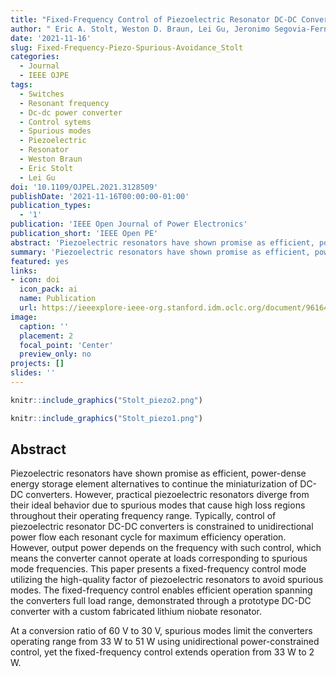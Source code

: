 ```yaml
---
title: "Fixed-Frequency Control of Piezoelectric Resonator DC-DC Converters for Spurious Mode Avoidance"
author: " Eric A. Stolt, Weston D. Braun, Lei Gu, Jeronimo Segovia-Fernandez, Sombuddha Chakraborty, Ruochen Lu, Juan Manuel Rivas Davila"
date: '2021-11-16'
slug: Fixed-Frequency-Piezo-Spurious-Avoidance_Stolt
categories:
  - Journal
  - IEEE OJPE
tags:
  - Switches
  - Resonant frequency
  - Dc-dc power converter
  - Control sytems
  - Spurious modes
  - Piezoelectric
  - Resonator
  - Weston Braun
  - Eric Stolt
  - Lei Gu
doi: '10.1109/OJPEL.2021.3128509'
publishDate: '2021-11-16T00:00:00-01:00'
publication_types:
  - '1'
publication: 'IEEE Open Journal of Power Electronics'
publication_short: 'IEEE Open PE'
abstract: 'Piezoelectric resonators have shown promise as efficient, power-dense energy storage element alternatives to continue the miniaturization of DC-DC converters. However, practical piezoelectric resonators diverge from their ideal behavior due to spurious modes that cause high loss regions throughout their operating frequency range. Typically, control of piezoelectric resonator DC-DC converters is constrained to unidirectional power flow each resonant cycle for maximum efficiency operation. However, output power depends on the frequency with such control, which means the converter cannot operate at loads corresponding to spurious mode frequencies. This paper presents a fixed-frequency control mode utilizing the high-quality factor of piezoelectric resonators to avoid spurious modes. The fixed-frequency control enables efficient operation spanning the converters full load range, demonstrated through a prototype DC-DC converter with a custom fabricated lithium niobate resonator. At a conversion ratio of 60 V to 30 V, spurious modes limit the converters operating range from 33 W to 51 W using unidirectional power-constrained control, yet the fixed-frequency control extends operation from 33 W to 2 W.'
summary: 'Piezoelectric resonators have shown promise as efficient, power-dense energy storage element alternatives to continue the miniaturization of DC-DC converters. However, practical piezoelectric resonators diverge from their ideal behavior due to spurious modes that cause high loss regions throughout their operating frequency range. This paper presents a fixed-frequency control mode utilizing the high-quality factor of piezoelectric resonators to avoid spurious modes. '
featured: yes
links:
- icon: doi
  icon_pack: ai
  name: Publication
  url: https://ieeexplore-ieee-org.stanford.idm.oclc.org/document/9616452
image:
  caption: ''
  placement: 2
  focal_point: 'Center'
  preview_only: no
projects: []
slides: ''
---
```



```r
knitr::include_graphics("Stolt_piezo2.png")
```

```r
knitr::include_graphics("Stolt_piezo1.png")
```

## Abstract 

Piezoelectric resonators have shown promise as efficient, power-dense energy storage element alternatives to continue the miniaturization of DC-DC converters. However, practical piezoelectric resonators diverge from their ideal behavior due to spurious modes that cause high loss regions throughout their operating frequency range. Typically, control of piezoelectric resonator DC-DC converters is constrained to unidirectional power flow each resonant cycle for maximum efficiency operation. However, output power depends on the frequency with such control, which means the converter cannot operate at loads corresponding to spurious mode frequencies. This paper presents a fixed-frequency control mode utilizing the high-quality factor of piezoelectric resonators to avoid spurious modes. The fixed-frequency control enables efficient operation spanning the converters full load range, demonstrated through a prototype DC-DC converter with a custom fabricated lithium niobate resonator. 

At a conversion ratio of 60 V to 30 V, spurious modes limit the converters operating range from 33 W to 51 W using unidirectional power-constrained control, yet the fixed-frequency control extends operation from 33 W to 2 W.

